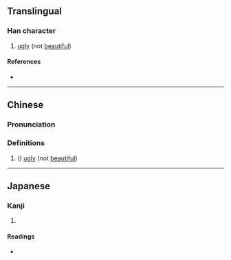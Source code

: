 {{character info}}
==Translingual==

===Han character===
{{Han char|rn=9|rad=人|as=14|sn=16|four=|canj=OSIT,OSMT|ids=⿰亻監}}

# [[ugly]] (not [[beautiful]])

====References====
* {{Han ref|kx=0120.010|dkj=01229|dj=0253.160|hdz=10230.050|uh=5116|ud=20758}}

----

==Chinese==
{{zh-forms|s=𫣉}}

===Pronunciation===
{{zh-pron
|m=lán
|c=laam4
|mc=y
|oc=y
|ma=
|cat=a
}}

===Definitions===
{{zh-hanzi}}

# ({{zh-only|儖儳}}) [[ugly]] (not [[beautiful]])

----

==Japanese==

===Kanji===
{{ja-kanji|grade=|rs=人14}}

# {{rfdef|ja|sort=人14}}

====Readings====
* {{ja-readings|on=[[らん]] (ran)|kun=[[みにくい]] (minikui)}}